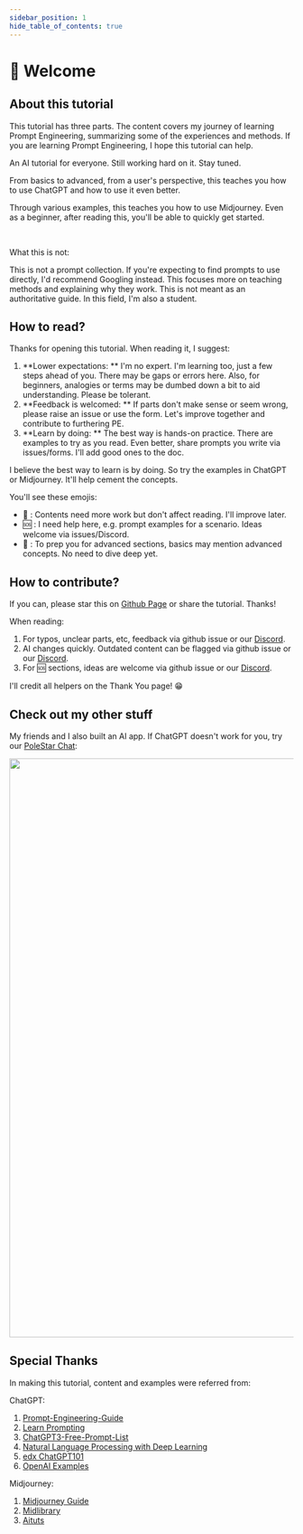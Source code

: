 ```yaml
---
sidebar_position: 1
hide_table_of_contents: true
---
```


# 👋 Welcome


## About this tutorial

This tutorial has three parts. The content covers my journey of learning Prompt Engineering, summarizing some of the experiences and methods. If you are learning Prompt Engineering, I hope this tutorial can help.

<DocsCards>
  <DocsCard
    header="AI 101"
    href="ai-101"
    icon="/static/icons/polestarlogo.png"
  >
    <p>An AI tutorial for everyone. Still working hard on it. Stay tuned.</p>
  </DocsCard>
  <DocsCard
    header="ChatGPT Tutorial"
    href="chatgpt-learning-path"
    icon="/static/icons/openai-fill.png"
  >
    <p>
      From basics to advanced, from a user's perspective, this teaches you how
      to use ChatGPT and how to use it even better.
    </p>
  </DocsCard>
  <DocsCard
    header="Midjourney Tutorial"
    href="midjourney-learning-path"
    icon="/static/icons/midjourneylogo.png"
  >
    <p>
      Through various examples, this teaches you how to use Midjourney. Even as
      a beginner, after reading this, you'll be able to quickly get started.
    </p>
  </DocsCard>
</DocsCards>

<br />

What this is not:

This is not a prompt collection. If you're expecting to find prompts to use directly, I'd recommend Googling instead. This focuses more on teaching methods and explaining why they work.
This is not meant as an authoritative guide. In this field, I'm also a student.

## How to read?

Thanks for opening this tutorial. When reading it, I suggest:

1. **Lower expectations: ** I'm no expert. I'm learning too, just a few steps ahead of you. There may be gaps or errors here. Also, for beginners, analogies or terms may be dumbed down a bit to aid understanding. Please be tolerant.
2. **Feedback is welcomed: ** If parts don't make sense or seem wrong, please raise an issue or use the form. Let's improve together and contribute to furthering PE.
3. **Learn by doing: ** The best way is hands-on practice. There are examples to try as you read. Even better, share prompts you write via issues/forms. I'll add good ones to the doc.

I believe the best way to learn is by doing. So try the examples in ChatGPT or Midjourney. It'll help cement the concepts.

You'll see these emojis:

- 🚧 : Contents need more work but don't affect reading. I'll improve later.
- 🆘 : I need help here, e.g. prompt examples for a scenario. Ideas welcome via issues/Discord.
- 🔴 : To prep you for advanced sections, basics may mention advanced concepts. No need to dive deep yet.

## How to contribute?

If you can, please star this on [Github Page](https://github.com/thinkingjimmy/Learning-Prompt) or share the tutorial. Thanks!

When reading:

1. For typos, unclear parts, etc, feedback via github issue or our [Discord](https://discord.gg/B7Z7wjuUPg).
2. AI changes quickly. Outdated content can be flagged via github issue or our [Discord](https://discord.gg/B7Z7wjuUPg).
3. For 🆘 sections, ideas are welcome via github issue or our [Discord](https://discord.gg/B7Z7wjuUPg).

I'll credit all helpers on the Thank You page! 😁

## Check out my other stuff

My friends and I also built an AI app. If ChatGPT doesn't work for you, try our [PoleStar Chat](https://github.com/thinkingjimmy/PoleStarChat):

<img src={polestarbanner} width="1024" />

## Special Thanks

In making this tutorial, content and examples were referred from:

ChatGPT:

1. [Prompt-Engineering-Guide](https://github.com/dair-ai/Prompt-Engineering-Guide)
2. [Learn Prompting](https://learnprompting.org/)
3. [ChatGPT3-Free-Prompt-List](https://github.com/mattnigh/ChatGPT3-Free-Prompt-List)
4. [Natural Language Processing with Deep Learning](http://web.stanford.edu/class/cs224n/slides/cs224n-2023-lecture11-prompting-rlhf.pdf)
5. [edx ChatGPT101](https://www.edx.org/course/introduction-to-chatgpt)
6. [OpenAI Examples](https://platform.openai.com/examples)

Midjourney:

1. [Midjourney Guide](https://docs.midjourney.com)
2. [Midlibrary](https://www.midlibrary.io/)
3. [Aituts](https://aituts.com/)
